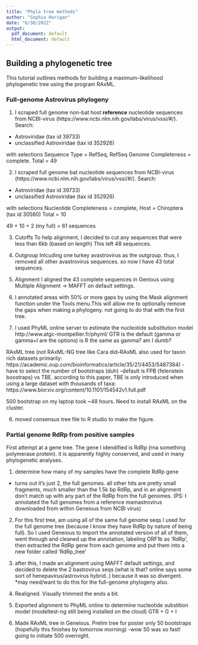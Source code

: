```yaml
---
title: "Phylo tree methods"
author: "Sophia Horigan"
date: "6/30/2022"
output:
  pdf_document: default
  html_document: default
---
```


## Building a phylogenetic tree

This tutorial outlines methods for building a maximum-likelihood phylogenetic tree using the program RAxML.

### Full-genome Astrovirus phylogeny

1. I scraped full genome non-bat host **reference** nucleotide sequences from  NCBI-virus (https://www.ncbi.nlm.nih.gov/labs/virus/vssi/#/).
Search:
* Astroviridae (tax id 39733)
* unclassified Astroviridae (tax id 352926)

with selections Sequence Type = RefSeq, RefSeq Genome Completeness = complete.
Total = 49

2. I scraped full genome bat nucleotide sequences from NCBI-virus (https://www.ncbi.nlm.nih.gov/labs/virus/vssi/#/).
Search:
* Astroviridae (tax id 39733)
* unclassified Astroviridae (tax id 352926)

with selections Nucleotide Completeness = complete, Host = Chiroptera (tax id 30560)
Total = 10

49 + 10 + 2 (my full) = 61 sequences
 
3. Cutoffs
To help alignment, I decided to cut any sequences that were less than 6kb (based on length)
This left 48 sequences.

3. Outgroup
Inlcuding one turkey avastrovirus as the outgroup. thus, I removed all other avastrovirus sequences. so now I have 43 total sequences.

4. Alignment
I aligned the 43 complete sequences in Genious using Multiple Alignment -> MAFFT on default settings.

5. I annotated areas with 50% or more gaps by using the Mask alignment function under the Tools menu.This will allow me to optionally remove the gaps when making a phylogeny. not going to do that with the first tree.

5. I used PhyML online server to estimate the nucleotide substitution model
http://www.atgc-montpellier.fr/phyml/
GTR is the default (gamma or gamma+I are the options) is R the same as gamma? am I dumb?

RAxML tree (not RAxML-NG tree like Cara did--RAxML also used for taxon rich datasets primarily: https://academic.oup.com/bioinformatics/article/35/21/4453/5487384)
-have to select the number of bootstraps (duh)
-default is FPB (felenstein boostraps) vs TBE. according to this paper, TBE is only introduced when using a large dataset with thousands of taxa: https://www.biorxiv.org/content/10.1101/154542v1.full.pdf

500 bootstrap on my laptop took ~48 hours. Need to install RAxML on the cluster.

6. moved consensus tree file to R studio to make the figure.



############################################
### Partial genome RdRp from positive samples
############################################

First attempt at a gene tree. The gene I idendified is RdRp (rna something polymerase protein). it is apparently highly conserved, and used in many phylogenetic analyses.

1. determine how many of my samples have the complete RdRp gene
- turns out it's just 2, the full genomes. all other hits are pretty small fragments, much smaller than the 1.5k bp RdRp, and in an alignment don't match up with any part of the RdRp from the full genomes.
(PS: I annotated the full genomes from a reference mamastrovirus downloaded from within Geneious from NCBI virus)

2. For this first tree, am using all of the same full genome seqs I used for the full genome tree (because I know they have RdRp by nature of being full). So I used Geneious to import the annotated version of all of them, went through and cleaned up the annotation, labeling ORF1b as 'RdRp', then extracted the RdRp gene from each genome and put them into a new folder called 'RdRp_tree'

3. after this, I made an alignment using MAFFT default settings, and decided to delete the 2 bastrovirus seqs (what is that? online says some sort of henepavirus/astrovirus hybrid..) because it was so divergent. *may need/want to do this for the full-genome phylogeny also.

4. Realigned. Visually trimmed the ends a bit.

5. Exported alignment to PhyML online to determine nucleotide substition model (modeltest-ng still being installed on the cloud)
GTR + G + I

6. Made RAxML tree in Geneious. Prelim tree for poster only 50 bootstraps (hopefully this finishes by tomorrow morning)
-wow 50 was so fast! going to initiate 500 overnight.
















